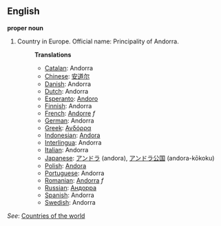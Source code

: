 ==English==

'''proper noun'''

# Country in Europe. Official name: Principality of Andorra.
#:'''Translations'''
#:*[[Catalan]]: Andorra
#:*[[Chinese]]: [[安道尔]]
#:*[[Danish]]: Andorra
#:*[[Dutch]]: Andorra
#:*[[Esperanto]]: [[Andoro]]
#:*[[Finnish]]: Andorra
#:*[[French]]: [[Andorre]] ''f''
#:*[[German]]: Andorra
#:*[[Greek]]: [[Ανδόρρα]]
#:*[[Indonesian]]: [[Andora]]
#:*[[Interlingua]]: Andorra
#:*[[Italian]]: Andorra
#:*[[Japanese]]: [[アンドラ]] (andora), [[アンドラ]][[公国]] (andora-kōkoku)
#:*[[Polish]]: [[Andora]]
#:*[[Portuguese]]: Andorra
#:*[[Romanian]]: [[Andorra]] ''f''
#:*[[Russian]]: [[Андорра]]
#:*[[Spanish]]: Andorra
#:*[[Swedish]]: Andorra

''See'': [[Countries of the world]]